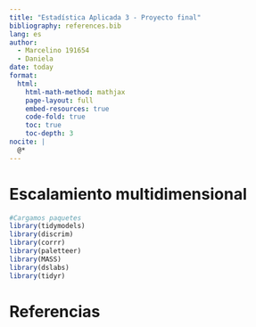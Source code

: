 ```yaml
---
title: "Estadística Aplicada 3 - Proyecto final"
bibliography: references.bib
lang: es
author: 
  - Marcelino 191654
  - Daniela 
date: today
format:
  html:
    html-math-method: mathjax
    page-layout: full
    embed-resources: true
    code-fold: true
    toc: true
    toc-depth: 3
nocite: |
  @*
---
```


# Escalamiento multidimensional


```r
#Cargamos paquetes
library(tidymodels)
library(discrim)
library(corrr)
library(paletteer)
library(MASS)
library(dslabs)  
library(tidyr)
```


# Referencias

:::{#refs}
:::